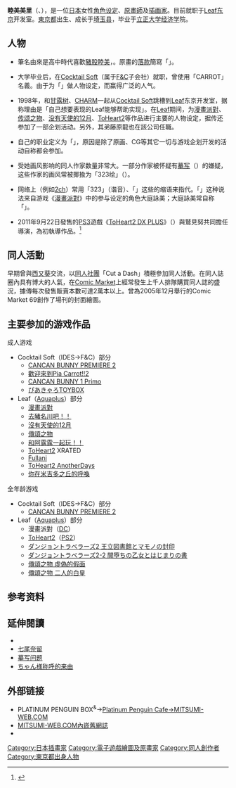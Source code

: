 {{blpsources|time=2019-02-20T01:30:06+00:00}}
{{noteTA
|1=zh-cn:传颂之物;zh-hk:傳頌之物;zh-tw:受讚頌者;
}}
{{Infobox ACG creator
|name=睦美美里
|image_name=
|width=
|caption=
|job=原畫家／插畫家
|job2=
|romaji= Mitsumi Misato
|birthname=不公開
|other_name=CARROT
|foreign_name={{lang|ja|みつみ 美里［－みさと］}}
|english_name=Mitsumi Misato
|sex= 女
|date of birth={{Birth date and age|1972|11|16}}
|place of birth=[[東京都|東京都]]
|date of death=
|place of death=
|nationality={{JPN}}
|residence= 
|height=
|weight=
|doujin_circle=CUT A DASH!!
|subordinate=[[Leaf|Leaf]]
|website=[http://mitsumi-web.com/ MITSUMI-WEB.COM]
|spouse=
|parents = 
|relatives=藤原龍（弟）
|educate=
*[[立正大学|立正大学]][[经济学|经济学]]院
|past=
|work=
*[[ToHeart2|ToHeart2]]
*[[歡迎來到Pia_Carrot!!系列|歡迎來到Pia Carrot!!2]]
*[[漫畫派對|漫畫派對]]
|award=
}}
'''睦美美里'''（{{jpn|j=みつみ 美里|kn=みつみ みさと|rm=Mitsumi Misato}}、{{bd|1972年|11月16日|catIdx=Mitsumi Misato}}），是一位[[日本|日本]]女性[[角色设定|角色设定]]、[[原畫師|原畫師]]及[[插画家|插画家]]。目前就职于[[Leaf|Leaf]][[东京|东京]]开发室。[[東京都|東京都]]出生、成长于[[埼玉县|埼玉县]]，毕业于[[立正大学|立正大学]][[经济学|经济学]]院。

== 人物 ==
*筆名由來是高中時代喜歡[[豬股睦美|豬股睦美]]，{{lang|ja|むつみ＝睦美＝みつみ}}。原畫的[[落款|落款]]簡寫「{{lang|ja|み<sup>3</sup>}}」。

*大学毕业后，在[[Cocktail_Soft|Cocktail Soft]]（属于[[F&C|F&C]]子会社）就职，曾使用「CARROT」名義。由于为「{{nihongo|[[歡迎來到Pia_Carrot!!系列|歡迎來到Pia Carrot!!2]]|Piaキャロットへようこそ!!2}}」做人物设定，而赢得广泛的人气。

*1998年，和[[甘露树|甘露树]]、[[CHARM|CHARM]]一起从[[Cocktail_Soft|Cocktail Soft]]跳槽到[[Leaf|Leaf]]东京开发室，据称理由是「自己想要表现的Leaf能够帮助实现」。在[[Leaf|Leaf]]期间，为[[漫畫派對|漫畫派對]]、[[传颂之物|传颂之物]]、[[没有天使的12月|没有天使的12月]]、[[ToHeart2|ToHeart2]]等作品进行主要的人物设定，据传还参加了一部企划活动。另外，其弟藤原龍也在該公司任職。

*自己的职业定义为「{{nihongo|遊戲售賣|ゲーム屋さん}}」，原因是除了原画、CG等其它一切与游戏企划开发的活动自称都会参加。

*受她画风影响的同人作家数量非常大。一部分作家被怀疑有[[摹写|摹写]]（{{lang|ja|トレス}}）的嫌疑，这些作家的画风常被揶揄为「323绘」（{{lang|ja|みつみ絵}}）。

*网络上（例如[[2ch|2ch]]）常用「323」（谐音{{lang|ja|みつみ}}）、「{{lang|ja|ちゃん様}}」这些的缩语来指代。「{{lang|ja|ちゃん様}}」这种说法来自游戏《[[漫畫派對|漫畫派對]]》中的参与设定的角色大庭詠美；大庭詠美常自称「{{lang|ja|詠美ちゃん様}}」。

*2011年9月22日發售的[[PS3|PS3]]遊戲《[[ToHeart2|ToHeart2 DX PLUS]]》（{{lang|ja|トゥハート2 DX PLUS}}）與鷲見努共同擔任導演，為初執導作品。<ref>{{lang|ja|[http://www.famitsu.com/news/201102/04040099.html アクアプラス新作6タイトルのインタビュー完全版をお届け]. [[Fami通|ファミ通.com]]. 2011-02-04.}}</ref>

== 同人活動 ==
早期曾與[[西又葵|西又葵]]交流，以[[同人社團|同人社團]]「Cut a Dash」積極參加同人活動。在同人誌圈內具有博大的人氣，在[[Comic_Market|Comic Market]]上經常發生上千人排隊購買同人誌的盛況，據傳每次發售販賣本數可達2萬本以上。曾為2005年12月舉行的Comic Market 69創作了場刊的封面繪圖。

== 主要参加的游戏作品 ==
;成人游戏
*Cocktail Soft（IDES→F&C）部分
**[[CANCAN_BUNNY_PREMIERE_2|CANCAN BUNNY PREMIERE 2]]
**[[歡迎來到Pia_Carrot!!2|歡迎來到Pia Carrot!!2]]
**[[CANCAN_BUNNY_1_Primo|CANCAN BUNNY 1 Primo]]
**[[ぴあきゃろTOYBOX|ぴあきゃろTOYBOX]]
*Leaf（[[Aquaplus|Aquaplus]]）部分
**[[漫畫派對|漫畫派對]]
**[[去豬名川吧！！|去豬名川吧！！]]
**[[沒有天使的12月|沒有天使的12月]]
**[[傳頌之物|傳頌之物]]
**[[和阿露露一起玩！！|和阿露露一起玩！！]]
**[[ToHeart2|ToHeart2]] XRATED
**[[Fullani|Fullani]]
**[[ToHeart2_AnotherDays|ToHeart2 AnotherDays]]
**[[你在米吉多之丘的呼喚|你在米吉多之丘的呼喚]]

;全年龄游戏
*Cocktail Soft（IDES→F&C）部分
**[[CANCAN_BUNNY_PREMIERE_2|CANCAN BUNNY PREMIERE 2]]
*Leaf（[[Aquaplus|Aquaplus]]）部分
**漫畫派對（[[Dreamcast|DC]]）
**[[ToHeart2|ToHeart2]]（[[PS2|PS2]]） 
**[[ダンジョントラベラーズ2_王立図書館とマモノの封印|ダンジョントラベラーズ2 王立図書館とマモノの封印]]
**[[ダンジョントラベラーズ2-2_闇堕ちの乙女とはじまりの書|ダンジョントラベラーズ2-2 闇堕ちの乙女とはじまりの書]]
**[[傳頌之物_虛偽的假面|傳頌之物 虛偽的假面]]
**[[傳頌之物_二人的白皇|傳頌之物 二人的白皇]]

== 参考资料 ==
{{reflist}}

== 延伸閱讀 ==
<div class="references-small">
*{{Cite web|title=MITSUMI DATA |date= |url=http://www2.sensyu.ne.jp/ayashi/Mi3/mitsumi_data.html |accessdate= |archiveurl=https://web.archive.org/web/20040702104002/http://www2.sensyu.ne.jp/ayashi/Mi3/mitsumi_data.html |publisher=Millennium Million Mind |archivedate=2004-07-02 |language= |deadurl=yes }}
*[[七尾奈留|七尾奈留]]
*[http://d.hatena.ne.jp/keyword/%a5ȥ쥹 摹写问题] {{Wayback|url=http://d.hatena.ne.jp/keyword/%A5%C8%A5%EC%A5%B9 |date=20190824204826 }}
*[http://d.hatena.ne.jp/keyword/%a4%c1%a4%e3%a4%f3%cd%cd ちゃん様称呼的来由] {{Wayback|url=http://d.hatena.ne.jp/keyword/%a4%c1%a4%e3%a4%f3%cd%cd |date=20191116041024 }}
</div>

== 外部链接 ==
* PLATINUM PENGUIN BOX{{dead link|url=http://www.os.rim.or.jp/~mitsumi/}}<sup>&</sup>{{dead link|url=http://www.hh.iij4u.or.jp/~misato/}}→[http://mitsumi-web.com/ Platinum Penguin Cafe→MITSUMI-WEB.COM] {{Wayback|url=http://mitsumi-web.com/ |date=20210422113329 }}
* [https://web.archive.org/web/20141028174754/http://mitsumi.sblo.jp/ MITSUMI-WEB.COM內嵌舊網誌]
* {{Twitter|mitsumi_m}}

{{Leaf}}
{{DEFAULTSORT:Mitsumi Misato}}

[[Category:日本插畫家|Category:日本插畫家]]
[[Category:電子遊戲繪圖及原畫家|Category:電子遊戲繪圖及原畫家]]
[[Category:同人創作者|Category:同人創作者]]
[[Category:東京都出身人物|Category:東京都出身人物]]